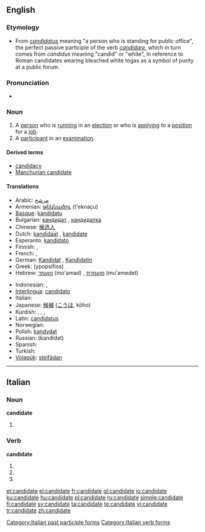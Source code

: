 ==English==

===Etymology===
* From {{etyl|la}} ''[[candidatus]]'' meaning "a person who is standing for public office", the perfect passive participle of the verb ''[[candidare]]'', which in turn comes from ''candidus'' meaning "candid" or "white", in reference to Roman candidates wearing bleached white togas as a symbol of purity at a public forum.

===Pronunciation===
* {{audio|En-us-candidate.ogg|Audio (US)}}

===Noun===
{{en-noun}}

# A [[person]] who is [[run]]ning in an [[election]] or who is [[apply]]ing to a [[position]] for a [[job]].
# A [[participant]] in an [[examination]].

====Derived terms====
* [[candidacy]]
* [[Manchurian candidate]]

====Translations====
{{trans-top|Person running in an election}}
* Arabic: [[مرشح]]
* Armenian: [[թեկնածու]] (t'eknaçu)
* [[Basque]]: [[kandidatu]]
* Bulgarian: [[кандидат]] {{m}}, [[кандидатка]] {{f}}
* Chinese: [[候选人]]
* Dutch: [[kandidaat]] {{m}}, [[kandidate]] {{f}}
* Esperanto: [[kandidato]]
* Finnish: {{t+|fi|ehdokas}}, {{t+|fi|kandidaatti}}
* French: {{t+|fr|candidat|m}}, {{t+|fr|candidate|f}}
* German: [[Kandidat]] {{m}}, [[Kandidatin]] {{f}}
* Greek: {{t+|el|υποψήφιος|m|sc=Grek}} (ypopsífios)
* Hebrew: [[מועמד]] (mo'amad) {{m}}, [[מועמדת]] (mu'amedet) {{f}}
{{trans-mid}}
* Indonesian: {{t-|id|kandidat|xs=Indonesian}}, {{t+|id|calon|xs=Indonesian}}
* [[Interlingua]]: [[candidato]]
* Italian: {{t-|it|candidato}}
* Japanese: [[候補]] ([[こうほ]], kōho)
* Kurdish: {{t+|ku|berbijar}}, {{t+|ku|namzet}}, {{t|ku|berendam}}, {{t+|ku|kandîdat}}
* Latin: [[candidatus]] {{m}}
* Norwegian: {{t-|no|kandidat}}
* Polish: [[kandydat]] {{m}}
* Russian: {{t+|ru|кандидат|sc=Cyrl}} (kandidat)
* Spanish: {{t+|es|candidato}}
* Turkish: {{t+|tr|aday}}
* [[Volapük]]: [[steifädan]]
{{trans-bottom}}

{{trans-top|Participant in an examination}}
{{trans-mid}}
{{trans-bottom}}

----

==Italian==

===Noun===
'''candidate''' {{f}}

# {{plural of|[[candidata]]|lang=Italian}}

===Verb===
'''candidate'''

# {{form of|[[second-person|Second-person]] [[plural]] [[present tense]]|[[candidare#Italian|candidare]]|lang=Italian}}
# {{form of|Second-person plural [[imperative]]|candidare#Italian|candidare|lang=Italian}}
# {{form of|[[feminine|Feminine]] plural|[[candidato]]}}

[[Category:Italian past participle forms]]
[[Category:Italian verb forms]]

[[et:candidate]]
[[el:candidate]]
[[fr:candidate]]
[[gl:candidate]]
[[io:candidate]]
[[ku:candidate]]
[[hu:candidate]]
[[pl:candidate]]
[[ru:candidate]]
[[simple:candidate]]
[[fi:candidate]]
[[sv:candidate]]
[[ta:candidate]]
[[te:candidate]]
[[vi:candidate]]
[[tr:candidate]]
[[zh:candidate]]